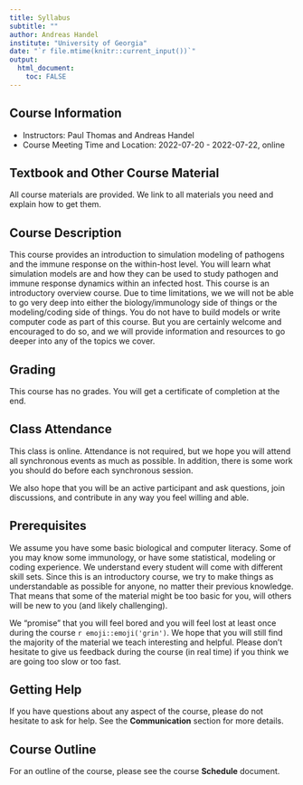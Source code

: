 ```yaml
---
title: Syllabus
subtitle: ""
author: Andreas Handel
institute: "University of Georgia"
date: "`r file.mtime(knitr::current_input())`"
output: 
  html_document:
    toc: FALSE
---
```



## Course Information

* Instructors: Paul Thomas and Andreas Handel
* Course Meeting Time and Location: 2022-07-20 - 2022-07-22, online

## Textbook and Other Course Material

All course materials are provided. We link to all materials you need and explain how to get them.


## Course Description

This course provides an introduction to simulation modeling of pathogens and the immune response on the within-host level. You will learn what simulation models are and how they can be used to study pathogen and immune response dynamics within an infected host. This course is an introductory overview course. Due to time limitations, we we will not be able to go very deep into either the biology/immunology side of things or the modeling/coding side of things. You do not have to build models or write computer code as part of this course. But you are certainly welcome and encouraged to do so, and we will provide information and resources to go deeper into any of the topics we cover.


## Grading

This course has no grades. You will get a certificate of completion at the end.


## Class Attendance

This class is online. Attendance is not required, but we hope you will attend all synchronous events as much as possible. In addition, there is some work you should do before each synchronous session. 

We also hope that you will be an active participant and ask questions, join discussions, and contribute in any way you feel willing and able.


## Prerequisites

We assume you have some basic biological and computer literacy. Some of you may know some immunology, or have some statistical, modeling or coding experience. We understand every student will come with different skill sets. Since this is an introductory course, we try to make things as understandable as possible for anyone, no matter their previous knowledge. That means that some of the material might be too basic for you, will others will be new to you (and likely challenging). 

We "promise" that you will feel bored and you will feel lost at least once during the course `r emoji::emoji('grin')`. We hope that you will still find the majority of the material we teach interesting and helpful. Please don't hesitate to give us feedback during the course (in real time) if you think we are going too slow or too fast.


## Getting Help

If you have questions about any aspect of the course, please do not hesitate to ask for help. See the __Communication__ section for more details.


## Course Outline

For an outline of the course, please see the course __Schedule__ document. 


